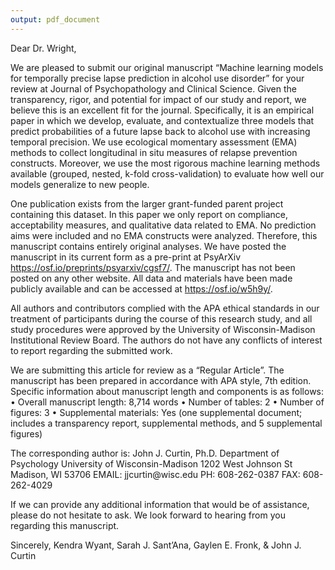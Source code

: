 ```yaml
---
output: pdf_document
---
```


Dear Dr. Wright, 

We are pleased to submit our original manuscript “Machine learning models for temporally precise lapse prediction in alcohol use disorder” for your review at Journal of Psychopathology and Clinical Science. Given the transparency, rigor, and potential for impact of our study and report, we believe this is an excellent fit for the journal. Specifically, it is an empirical paper in which we develop, evaluate, and contextualize three models that predict probabilities of a future lapse back to alcohol use with increasing temporal precision. We use ecological momentary assessment (EMA) methods to collect longitudinal in situ measures of relapse prevention constructs. Moreover, we use the most rigorous machine learning methods available (grouped, nested, k-fold cross-validation) to evaluate how well our models generalize to new people.

One publication exists from the larger grant-funded parent project containing this dataset. In this paper we only report on compliance, acceptability measures, and qualitative data related to EMA. No prediction aims were included and no EMA constructs were analyzed. Therefore, this manuscript contains entirely original analyses. We have posted the manuscript in its current form as a pre-print at PsyArXiv [https://osf.io/preprints/psyarxiv/cgsf7/](https://osf.io/preprints/psyarxiv/cgsf7/). The manuscript has not been posted on any other website. All data and materials have been made publicly available and can be accessed at [https://osf.io/w5h9y/](https://osf.io/w5h9y/). 

All authors and contributors complied with the APA ethical standards in our treatment of participants during the course of this research study, and all study procedures were approved by the University of Wisconsin-Madison Institutional Review Board. The authors do not have any conflicts of interest to report regarding the submitted work.

We are submitting this article for review as a “Regular Article”. The manuscript has been prepared in accordance with APA style, 7th edition. Specific information about manuscript length and components is as follows:
•	Overall manuscript length: 8,714 words <!--confirm final word count prior to submission-->
•	Number of tables: 2
•	Number of figures: 3
•	Supplemental materials: Yes (one supplemental document; includes a transparency report, supplemental methods, and 5 supplemental figures)

The corresponding author is:
John J. Curtin, Ph.D.
Department of Psychology
University of Wisconsin-Madison
1202 West Johnson St
Madison, WI 53706
EMAIL: jjcurtin@wisc.edu 
PH: 608-262-0387
FAX: 608-262-4029

If we can provide any additional information that would be of assistance, please do not hesitate to ask. We look forward to hearing from you regarding this manuscript.

Sincerely,
Kendra Wyant, Sarah J. Sant'Ana, Gaylen E. Fronk, & John J. Curtin

